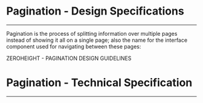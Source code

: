 
<Meta title="ODS Components/Navigation/Pagination [molecule]/Specifications" />

# Pagination - Design Specifications
----

Pagination is the process of splitting information over multiple pages instead of showing it all on a single page; also the name for the interface component used for navigating between these pages:
<div>
  <osds-button color="primary" variant="ghost" href="https://zeroheight.com/6fc8a63f7/p/01ab22-pagination/b/40a887" target="_blank">
    ZEROHEIGHT - PAGINATION DESIGN GUIDELINES &nbsp;
    <osds-icon name="external-link" color="primary" size="xs"></osds-icon>
  </osds-button>
</div>

# Pagination - Technical Specification

---

<SpecificationsPagination />
